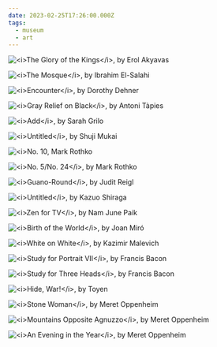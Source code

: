 ```yaml
---
date: 2023-02-25T17:26:00.000Z
tags:
  - museum
  - art
---
```

![](../../assets/art/20230225-the-glory-of-the-kings.jpg "<i>The Glory of the Kings</i>, by Erol Akyavas")

![](../../assets/art/20230225-the-mosque.jpg "<i>The Mosque</i>, by Ibrahim El-Salahi")

![](../../assets/art/20230225-encounter.jpg "<i>Encounter</i>, by Dorothy Dehner")

![](../../assets/art/20230225-gray-relief-on-black.jpg "<i>Gray Relief on Black</i>, by Antoni Tàpies")

![](../../assets/art/20230225-add.jpg "<i>Add</i>, by Sarah Grilo")

![](../../assets/art/20230225-untitled-shuji-mukai.jpg "<i>Untitled</i>, by Shuji Mukai")

![](../../assets/art/20230225-no-10.jpg "<i>No. 10, Mark Rothko")

![](../../assets/art/20230225-no-5-no-24.jpg "<i>No. 5/No. 24</i>, by Mark Rothko")

![](../../assets/art/20230225-guano-round.jpg "<i>Guano-Round</i>, by Judit Reigl")

![](../../assets/art/20230225-untitled-kazuo-shiraga.jpg "<i>Untitled</i>, by Kazuo Shiraga")

![](../../assets/art/20230225-IMG_5080.jpg "<i>Zen for TV</i>, by Nam June Paik")

![](../../assets/art/20230225-birth-of-the-world.jpg "<i>Birth of the World</i>, by Joan Miró")

![](../../assets/art/20230225-white-on-white.jpg "<i>White on White</i>, by Kazimir Malevich")

![](../../assets/art/20230225-study-for-portrait-vii.jpg "<i>Study for Portrait VII</i>, by Francis Bacon")

![](../../assets/art/20230225-study-for-three-heads.jpg "<i>Study for Three Heads</i>, by Francis Bacon")

![](../../assets/art/20230225-hide-war.jpg "<i>Hide, War!</i>, by Toyen")

![](../../assets/art/20230225-stone-woman.jpg "<i>Stone Woman</i>, by Meret Oppenheim")

![](../../assets/art/20230225-mountains-opposite-agnuzzo.jpg "<i>Mountains Opposite Agnuzzo</i>, by Meret Oppenheim")

![](../../assets/art/20230225-an-evening-in-the-year.jpg "<i>An Evening in the Year</i>, by Meret Oppenheim")
